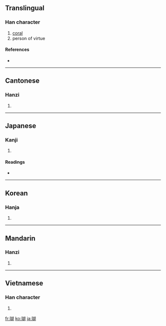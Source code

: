 ==Translingual==

===Han character===
{{Han char|rn=96|rad=玉|as=09|sn=13|four=1712<sub>0</sub>|canj=一土十口月 (MGJRB)}}

# [[coral]]
# person of virtue

====References====
* {{Han ref|kx=0738.040|dkj=21126|dj=1148.240|hdz=21125.090|uh=745A|ud=29786|bh=B7E4|bd=47076}}

----

==Cantonese==

===Hanzi===
{{yue-hanzi|jyut=|y=wu4}}

# {{defn|Cantonese|sort=玉09}}

----

==Japanese==

===Kanji===
{{ja-kanji|grade=|rs=玉09}}

# {{defn|Japanese}}

====Readings====
* {{ja-readings|on=[[こ]] (ko), [[ご]] (go)|kun=|nanori=}}

----

==Korean==

===Hanja===
{{ko-hanja|hangeul=호|eumhun=|rv=ho|mr=ho|y=ho}}

# {{defn|Korean|sort=玉09}}

----

==Mandarin==

===Hanzi===
{{cmn-hanzi|pin=[[hú]] ([[hu2]])|wg=hu<sup>2</sup>}}

# {{defn|Mandarin|sort=玉09}}

----

==Vietnamese==

===Han character===
{{vi-hantu|[[hô]], [[hồ]]|rs=玉09}}

# {{defn|Vietnamese|sort=玉09}}

[[fr:瑚]]
[[ko:瑚]]
[[ja:瑚]]